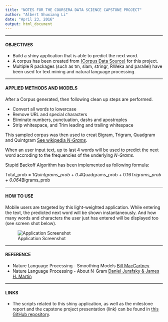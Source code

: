 ```yaml
---
title: "NOTES FOR THE COURSERA DATA SCIENCE CAPSTONE PROJECT"
author: "Albert Shuxiang Li"
date: "April 23, 2016"
output: html_document
---
```


******

#### OBJECTIVES

* Build a shiny application that is able to predict the next word.  
* A corpus has been created from [(Corpus Data Source)](https://d396qusza40orc.cloudfront.net/dsscapstone/dataset/Coursera-SwiftKey.zip) for this project. 
* Multiple R packages (such as tm, slam, stringr, RWeka and parallel) have been used for text mining and natural language processing.

******

#### APPLIED METHODS AND MODELS

After a Corpus generated, then following clean up steps are performed.  
  
  * Convert all words to lowercase
  * Remove URL and special characters
  * Eliminate numbers, punctuation, dashs and apostroples
  * Strip whitespace, and Trim leading and trailing whitespace

This sampled corpus was then used to creat Bigram, Trigram, Quadgram and Quintgram [See wikipedia *N-Grams*](http://en.wikipedia.org/wiki/N-gram). 

When an user input text, up to last 4 words will be used to predict the next word accroding to the frequencies of the underlying *N-Grams*. 

Stupid Backoff Algorithm has been implemented as following formula:

Total_prob = 1*Quintgrams_prob + 0.4*Quadgrams_prob + 0.16*Trigrams_prob + 0.064*Bigrams_prob 

******

#### HOW TO USE

Mobile users are targeted by this light-weighted application. While entering the text, the predicted next word will be shown instantaneously. And how many words and characters the user just has entered will be displayed too (see screen shot below).

![Application Screenshot](screen.png)

******

#### REFERENCE

* Nature Language Processing - Smoothing Models [Bill MacCartney](http://nlp.stanford.edu/~wcmac/papers/20050421-smoothing-tutorial.pdf)  
* Nature Language Processing - About N-Gram [Daniel Jurafsky & James H. Martin](https://lagunita.stanford.edu/c4x/Engineering/CS-224N/asset/slp4.pdf)


******

#### LINKS

* The scripts related to this shiny application, as well as the milestone report and the capstone project presentation (link) can be found in [this GitHub repository](https://github.com/AlbertShuxiangLi/CapstoneProject).
